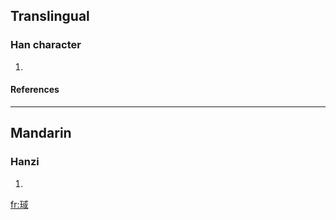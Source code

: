 ==Translingual==
===Han character===
{{Han char|rn=96|rad=玉|as=08|sn=12|four=|canj=一土戈口一 (MGIRM)}}
# {{defn|Han|sort=玉08}}
====References====
{{Han ref|kx=0734.060|dkj=21043|dj=1146.140|hdz=21120.090|uh=7419|ud=29721}}

----
==Mandarin==
===Hanzi===
{{cmn-hanzi|pin=[[yù]] ([[yu4]])|wg=yü<sup>4</sup>}}
# {{defn|Mandarin}}

[[fr:琙]]